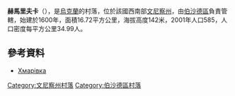 {{coord|48|30|33|N|29|40|3|E|scale:30000|display=title}}

'''赫馬里夫卡'''（{{lang-uk|Хмарівка}}），是[[烏克蘭|烏克蘭]]的村落，位於該國西南部[[文尼察州|文尼察州]]，由[[伯沙德區|伯沙德區]]負責管轄，始建於1600年，面積16.72平方公里，海拔高度142米，2001年人口585，人口密度每平方公里34.99人。

==參考資料==
* [http://w1.c1.rada.gov.ua/pls/z7503/A005?rdat1=01.04.2014&rf7571=1516 Хмарівка]

[[Category:文尼察州村落|Category:文尼察州村落]]
[[Category:伯沙德區村落|Category:伯沙德區村落]]


{{Vinnytsia-geo-stub}}